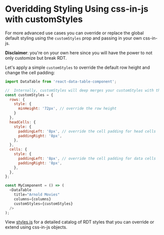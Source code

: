 
<Meta title="API/Custom Styles" id="api-custom-styles" />

# Overidding Styling Using css-in-js with customStyles

For more advanced use cases you can override or replace the global default styling using the `customStyles` prop and passing in your own css-in-js.

**Disclaimer**: you're on your own here since you will have the power to not only customize but break RDT.

Let's apply a simple `customStyles` to override the default row height and change the cell padding:

```js
import DataTable from 'react-data-table-component';

//  Internally, customStyles will deep merges your customStyles with the default styling.
const customStyles = {
  rows: {
    style: {
      minHeight: '72px', // override the row height
    }
  },
  headCells: {
    style: {
      paddingLeft: '8px', // override the cell padding for head cells
      paddingRight: '8px',
    },
  },
  cells: {
    style: {
      paddingLeft: '8px', // override the cell padding for data cells
      paddingRight: '8px',
    },
  },
};

const MyComponent = () => (
  <DataTable
    title="Arnold Movies"
    columns={columns}
    customStyles={customStyles}
  />
);
```

View [styles.js](https://github.com/jbetancur/react-data-table-component/blob/master/src/DataTable/styles.js) for a detailed catalog of RDT styles that you can override or extend using css-in-js objects.